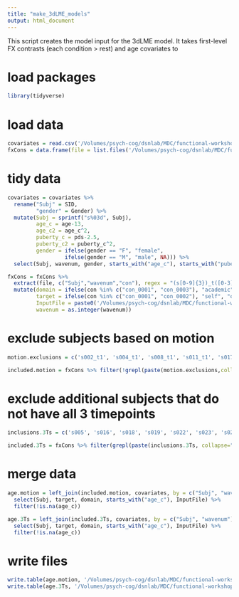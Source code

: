 ```yaml
---
title: "make_3dLME_models"
output: html_document
---
```


This script creates the model input for the 3dLME model. It takes first-level FX contrasts (each condition > rest) and age covariates to 

# load packages
```r
library(tidyverse)
```

# load data
```r
covariates = read.csv('/Volumes/psych-cog/dsnlab/MDC/functional-workshop/data/covariates/age.csv')
fxCons = data.frame(file = list.files('/Volumes/psych-cog/dsnlab/MDC/functional-workshop/data/FX_models/'))
```

# tidy data
```r

covariates = covariates %>%
  rename("Subj" = SID,
         "gender" = Gender) %>%
  mutate(Subj = sprintf("s%03d", Subj),
         age_c = age-13,
         age_c2 = age_c^2,
         puberty_c = pds-2.5,
         puberty_c2 = puberty_c^2,
         gender = ifelse(gender == "F", "female",
                  ifelse(gender == "M", "male", NA))) %>%
  select(Subj, wavenum, gender, starts_with("age_c"), starts_with("puberty_c"))

fxCons = fxCons %>%
  extract(file, c("Subj","wavenum","con"), regex = "(s[0-9]{3})_t([0-3]{1})_(con_[0-4]{4}).nii", remove = FALSE) %>%
  mutate(domain = ifelse(con %in% c("con_0001", "con_0003"), "academic", "social"),
         target = ifelse(con %in% c("con_0001", "con_0002"), "self", "other"),
         InputFile = paste0('/Volumes/psych-cog/dsnlab/MDC/functional-workshop/data/FX_models/',file,' /'),
         wavenum = as.integer(wavenum))
```

# exclude subjects based on motion
```r
motion.exclusions = c('s002_t1', 's004_t1', 's008_t1', 's011_t1', 's017_t1', 's026_t1', 's033_t2', 's034_t1', 's041_t1', 's044_t1', 's047_t1', 's051_t1', 's054_t1', 's057_t1', 's059_t1', 's061_t1', 's063_t1', 's070_t2', 's074_t1', 's074_t2', 's078_t1', 's084_t1', 's090_t2', 's090_t3', 's094_t1', 's094_t2', 's096_t1')

included.motion = fxCons %>% filter(!grepl(paste(motion.exclusions,collapse="|"), file))
```

# exclude additional subjects that do not have all 3 timepoints
```r
inclusions.3Ts = c('s005', 's016', 's018', 's019', 's022', 's023', 's024', 's029', 's030', 's032', 's035', 's038', 's040', 's042', 's045', 's058', 's064', 's065', 's072', 's073', 's081', 's089')

included.3Ts = fxCons %>% filter(grepl(paste(inclusions.3Ts, collapse="|"), Subj))
```

# merge data
```r
age.motion = left_join(included.motion, covariates, by = c("Subj", "wavenum")) %>%
  select(Subj, target, domain, starts_with("age_c"), InputFile) %>%
  filter(!is.na(age_c))

age.3Ts = left_join(included.3Ts, covariates, by = c("Subj", "wavenum")) %>%
  select(Subj, target, domain, starts_with("age_c"), InputFile) %>%
  filter(!is.na(age_c))
```

# write files
```r
write.table(age.motion, '/Volumes/psych-cog/dsnlab/MDC/functional-workshop/code/RX_comparison/AFNI/model_motionExclusions.txt', sep = "\t", quote=FALSE, row.names = FALSE)
write.table(age.3Ts, '/Volumes/psych-cog/dsnlab/MDC/functional-workshop/code/RX_comparison/AFNI/model_3TsExclusions.txt', sep = "\t", quote=FALSE, row.names = FALSE)
```
